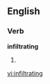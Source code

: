 
==English==

===Verb===
'''infiltrating'''

# {{present participle of|[[infiltrate]]}}

[[vi:infiltrating]]